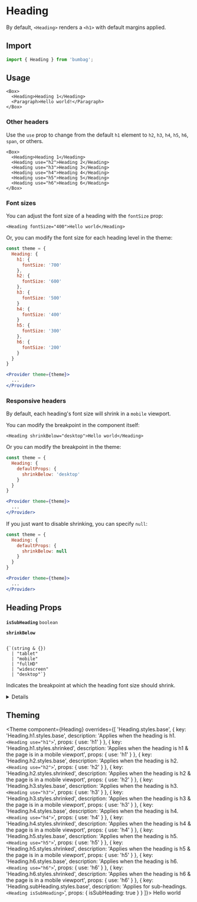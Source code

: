 
# Heading

By default, `<Heading>` renders a `<h1>` with default margins applied.

## Import

```jsx
import { Heading } from 'bumbag';
```

## Usage

```jsx-live
<Box>
  <Heading>Heading 1</Heading>
  <Paragraph>Hello world!</Paragraph>
</Box>
```

### Other headers

Use the `use` prop to change from the default `h1` element to `h2`, `h3`, `h4`, `h5`, `h6`, `span`, or others.

```jsx-live
<Box>
  <Heading>Heading 1</Heading>
  <Heading use="h2">Heading 2</Heading>
  <Heading use="h3">Heading 3</Heading>
  <Heading use="h4">Heading 4</Heading>
  <Heading use="h5">Heading 5</Heading>
  <Heading use="h6">Heading 6</Heading>
</Box>
```

### Font sizes

You can adjust the font size of a heading with the `fontSize` prop:

```jsx-live
<Heading fontSize="400">Hello world</Heading>
```

Or, you can modify the font size for each heading level in the theme:

```jsx
const theme = {
  Heading: {
    h1: {
      fontSize: '700'
    },
    h2: {
      fontSize: '600'
    },
    h3: {
      fontSize: '500'
    }
    h4: {
      fontSize: '400'
    }
    h5: {
      fontSize: '300'
    },
    h6: {
      fontSize: '200'
    }
  }
}

<Provider theme={theme}>
  ...
</Provider>
```

### Responsive headers

By default, each heading's font size will shrink in a `mobile` viewport.

You can modify the breakpoint in the component itself:

```jsx-live
<Heading shrinkBelow="desktop">Hello world</Heading>
```

Or you can modify the breakpoint in the theme:

```jsx
const theme = {
  Heading: {
    defaultProps: {
      shrinkBelow: 'desktop'
    }
  }
}

<Provider theme={theme}>
  ...
</Provider>
```

If you just want to disable shrinking, you can specify `null`:

```jsx
const theme = {
  Heading: {
    defaultProps: {
      shrinkBelow: null
    }
  }
}

<Provider theme={theme}>
  ...
</Provider>
```

## Heading Props

<!-- Automatically generated -->

**<Code fontSize="150" marginRight="major-1">isSubHeading</Code>** <Code fontSize="100" palette="primary">boolean</Code> 

<Divider marginTop="major-2" marginBottom="major-2" />

**<Code fontSize="150" marginRight="major-1">shrinkBelow</Code>**  

<Code isBlock palette="primary" fontSize="150" padding="minor-1" marginBottom="major-2">
{`(string & {})
  | "tablet"
  | "mobile"
  | "fullHD"
  | "widescreen"
  | "desktop"`}
</Code>

Indicates the breakpoint at which the heading font size should shrink.

<Divider marginTop="major-2" marginBottom="major-2" />

<details><Box use="summary" marginBottom="major-2">Inherits <strong><code>Box</code></strong> props</Box>

**<Code fontSize="150" marginRight="major-1">use</Code>**  

<Code isBlock palette="primary" fontSize="150" padding="minor-1" marginBottom="major-2">
{`string
  | (ComponentClass<any, any> & { useProps: any; })
  | (FunctionComponent<any> & { useProps: any; })`}
</Code>

<Divider marginTop="major-2" marginBottom="major-2" />

**<Code fontSize="150" marginRight="major-1">className</Code>** <Code fontSize="100" palette="primary">string</Code> 

<Divider marginTop="major-2" marginBottom="major-2" />

**<Code fontSize="150" marginRight="major-1">children</Code>**  

<Code isBlock palette="primary" fontSize="150" padding="minor-1" marginBottom="major-2">
{`string
  | number
  | boolean
  | {}
  | ReactElement<any, string
  | ((props: any) => ReactElement<any, string
  | ...
  | (new (props: any) => Component<any, any, any>)>)
  | (new (props: any) => Component<...>)>
  | ReactNodeArray
  | ReactPortal
  | ((props: BoxProps) => ReactNode)`}
</Code>

<Divider marginTop="major-2" marginBottom="major-2" />

**<Code fontSize="150" marginRight="major-1">alignX</Code>** <Code fontSize="100" palette="primary">&#34;right&#34; | &#34;left&#34; | &#34;center&#34;</Code> 

<Divider marginTop="major-2" marginBottom="major-2" />

**<Code fontSize="150" marginRight="major-1">alignY</Code>** <Code fontSize="100" palette="primary">&#34;top&#34; | &#34;bottom&#34; | &#34;center&#34;</Code> 

<Divider marginTop="major-2" marginBottom="major-2" />

**<Code fontSize="150" marginRight="major-1">altitude</Code>** <Code fontSize="100" palette="primary">string</Code> 

<Divider marginTop="major-2" marginBottom="major-2" />

**<Code fontSize="150" marginRight="major-1">variant</Code>** <Code fontSize="100" palette="primary">string</Code> 

<Divider marginTop="major-2" marginBottom="major-2" />

**<Code fontSize="150" marginRight="major-1">colorMode</Code>** <Code fontSize="100" palette="primary">string</Code> 

<Divider marginTop="major-2" marginBottom="major-2" />

**<Code fontSize="150" marginRight="major-1">disabled</Code>** <Code fontSize="100" palette="primary">boolean</Code> 

<Divider marginTop="major-2" marginBottom="major-2" />

**<Code fontSize="150" marginRight="major-1">overrides</Code>**  

<Code isBlock palette="primary" fontSize="150" padding="minor-1" marginBottom="major-2">
{`{
  useCSSVariables?: boolean;
  altitudes?: AltitudesThemeConfig;
  borders?: BordersThemeConfig;
  borderRadii?: BorderRadiiThemeConfig;
  ... 95 more ...;
  Template?: TemplateThemeConfig;
}`}
</Code>

<Divider marginTop="major-2" marginBottom="major-2" />

**<Code fontSize="150" marginRight="major-1">elementRef</Code>** <Code fontSize="100" palette="primary">((instance: any) =&#62; void) | RefObject&#60;any&#62;</Code> 

<Divider marginTop="major-2" marginBottom="major-2" />

**<Code fontSize="150" marginRight="major-1">themeKey</Code>** <Code fontSize="100" palette="primary">string</Code> 

<Divider marginTop="major-2" marginBottom="major-2" />

</details>
            

## Theming

<Theme
  component={Heading}
  overrides={[
    'Heading.styles.base',
    {
      key: 'Heading.h1.styles.base',
      description: 'Applies when the heading is h1. `<Heading use="h1">`',
      props: { use: 'h1' }
    },
    {
      key: 'Heading.h1.styles.shrinked',
      description: 'Applies when the heading is h1 & the page is in a mobile viewport',
      props: { use: 'h1' }
    },
    {
      key: 'Heading.h2.styles.base',
      description: 'Applies when the heading is h2. `<Heading use="h2">`',
      props: { use: 'h2' }
    },
    {
      key: 'Heading.h2.styles.shrinked',
      description: 'Applies when the heading is h2 & the page is in a mobile viewport',
      props: { use: 'h2' }
    },
    {
      key: 'Heading.h3.styles.base',
      description: 'Applies when the heading is h3. `<Heading use="h3">`',
      props: { use: 'h3' }
    },
    {
      key: 'Heading.h3.styles.shrinked',
      description: 'Applies when the heading is h3 & the page is in a mobile viewport',
      props: { use: 'h3' }
    },
    {
      key: 'Heading.h4.styles.base',
      description: 'Applies when the heading is h4. `<Heading use="h4">`',
      props: { use: 'h4' }
    },
    {
      key: 'Heading.h4.styles.shrinked',
      description: 'Applies when the heading is h4 & the page is in a mobile viewport',
      props: { use: 'h4' }
    },
    {
      key: 'Heading.h5.styles.base',
      description: 'Applies when the heading is h5. `<Heading use="h5">`',
      props: { use: 'h5' }
    },
    {
      key: 'Heading.h5.styles.shrinked',
      description: 'Applies when the heading is h5 & the page is in a mobile viewport',
      props: { use: 'h5' }
    },
    {
      key: 'Heading.h6.styles.base',
      description: 'Applies when the heading is h6. `<Heading use="h6">`',
      props: { use: 'h6' }
    },
    {
      key: 'Heading.h6.styles.shrinked',
      description: 'Applies when the heading is h6 & the page is in a mobile viewport',
      props: { use: 'h6' }
    },
    {
      key: 'Heading.subHeading.styles.base',
      description: 'Applies for sub-headings. `<Heading isSubHeading>`',
      props: { isSubHeading: true }
    }
  ]}>
  Hello world
</Theme>
